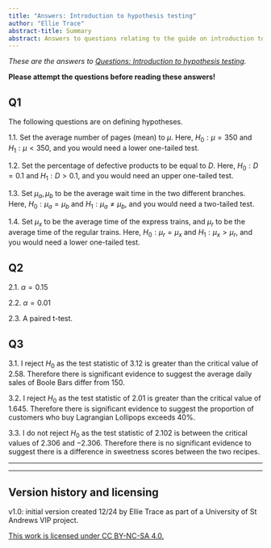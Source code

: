 ```yaml
---
title: "Answers: Introduction to hypothesis testing"
author: "Ellie Trace"
abstract-title: Summary
abstract: Answers to questions relating to the guide on introduction to hypothesis testing.
---
```


*These are the answers to [Questions: Introduction to hypothesis testing](../questions/qs-hypothesistesting.qmd).*

**Please attempt the questions before reading these answers!**

## Q1 {-}

The following questions are on defining hypotheses.

1.1. Set the average number of pages (mean) to $\mu$. Here, $H_0: \mu=350$ and $H_1: \mu<350$, and you would need a lower one-tailed test.

1.2. Set the percentage of defective products to be equal to $D$. Here, $H_0: D=0.1$ and $H_1: D>0.1$, and you would need an upper one-tailed test.

1.3. Set $\mu_a,\mu_b$ to be the average wait time in the two different branches. Here, $H_0: \mu_a=\mu_b$ and $H_1: \mu_a\neq\mu_b$, and you would need a two-tailed test.

1.4. Set $\mu_x$ to be the average time of the express trains, and $\mu_r$ to be the average time of the regular trains. Here, $H_0: \mu_r=\mu_x$ and $H_1: \mu_x>\mu_r$, and you would need a lower one-tailed test.

## Q2 {-}

2.1. $\alpha=0.15$

2.2. $\alpha=0.01$

2.3. A paired t-test.

## Q3 {-}

3.1. I reject $H_0$ as the test statistic of $3.12$ is greater than the critical value of $2.58$. Therefore there is significant evidence to suggest the average daily sales of Boole Bars differ from 150.

3.2. I reject $H_0$ as the test statistic of $2.01$ is greater than the critical value of $1.645$. Therefore there is significant evidence to suggest the proportion of customers who buy Lagrangian Lollipops exceeds $40\%$.

3.3. I do not reject $H_0$ as the test statistic of $2.102$ is between the critical values of $2.306$ and $-2.306$. Therefore there is no significant evidence to suggest there is a difference in sweetness scores between the two recipes.

---

---

## Version history and licensing {-}

v1.0: initial version created 12/24 by Ellie Trace as part of a University of St Andrews VIP project.

[This work is licensed under CC BY-NC-SA 4.0.](https://creativecommons.org/licenses/by-nc-sa/4.0/?ref=chooser-v1)

